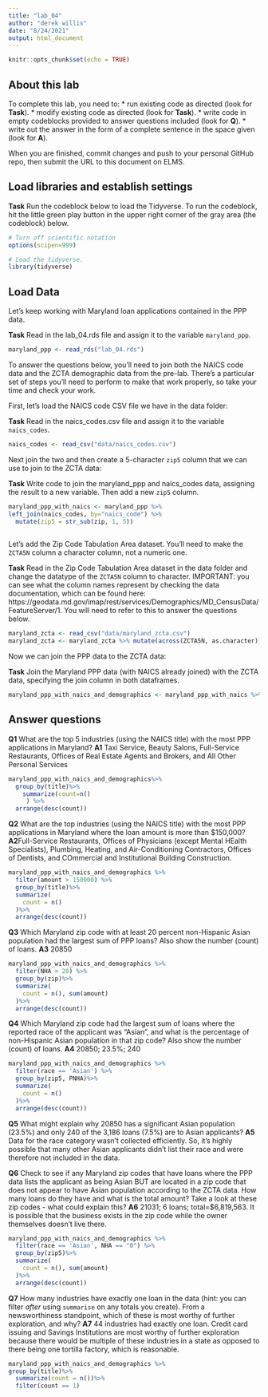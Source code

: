 ```yaml
---
title: "lab_04"
author: "derek willis"
date: "8/24/2021"
output: html_document
---
```


```r
knitr::opts_chunk$set(echo = TRUE)
```

## About this lab

To complete this lab, you need to:
* run existing code as directed (look for **Task**).
* modify existing code as directed (look for **Task**).
* write code in empty codeblocks provided to answer questions included (look for **Q**).
* write out the answer in the form of a complete sentence in the space given (look for **A**).

When you are finished, commit changes and push to your personal GitHub repo, then submit the URL to this document on ELMS.

## Load libraries and establish settings

**Task** Run the codeblock below to load the Tidyverse. To run the codeblock, hit the little green play button in the upper right corner of the gray area (the codeblock) below.

```r
# Turn off scientific notation
options(scipen=999)

# Load the tidyverse.
library(tidyverse)
```

## Load Data

Let's keep working with Maryland loan applications contained in the PPP data.

**Task** Read in the lab_04.rds file and assign it to the variable `maryland_ppp`.

```r
maryland_ppp <- read_rds("lab_04.rds")
```

To answer the questions below, you'll need to join both the NAICS code data and the ZCTA demographic data from the pre-lab. There's a particular set of steps you'll need to perform to make that work properly, so take your time and check your work.

First, let's load the NAICS code CSV file we have in the data folder:

**Task** Read in the naics_codes.csv file and assign it to the variable `naics_codes`.

```r
naics_codes <- read_csv("data/naics_codes.csv")
```

Next join the two and then create a 5-character `zip5` column that we can use to join to the ZCTA data:

**Task** Write code to join the maryland_ppp and naics_codes data, assigning the result to a new variable. Then add a new `zip5` column.

```r
maryland_ppp_with_naics <- maryland_ppp %>% 
left_join(naics_codes, by="naics_code") %>%
  mutate(zip5 = str_sub(zip, 1, 5))
  
```

Let's add the Zip Code Tabulation Area dataset. You'll need to make the `ZCTA5N` column a character column, not a numeric one.

**Task** Read in the Zip Code Tabulation Area dataset in the data folder and change the datatype of the `ZCTA5N` column to character. IMPORTANT: you can see what the column names represent by checking the data documentation, which can be found here: https://geodata.md.gov/imap/rest/services/Demographics/MD_CensusData/FeatureServer/1. You will need to refer to this to answer the questions below.

```r
maryland_zcta <- read_csv("data/maryland_zcta.csv")
maryland_zcta <- maryland_zcta %>% mutate(across(ZCTA5N, as.character))
```

Now we can join the PPP data to the ZCTA data:

**Task** Join the Maryland PPP data (with NAICS already joined) with the ZCTA data, specifying the join column in both dataframes.

```r
maryland_ppp_with_naics_and_demographics <- maryland_ppp_with_naics %>% left_join(maryland_zcta, by=c("zip5"="ZCTA5N"))

```

## Answer questions

**Q1** What are the top 5 industries (using the NAICS title) with the most PPP applications in Maryland?
**A1** Taxi Service, Beauty Salons, Full-Service Restaurants, Offices of Real Estate Agents and Brokers, and All Other Personal Services

```r
maryland_ppp_with_naics_and_demographics%>%
  group_by(title)%>%
    summarize(count=n()
     ) %>%
  arrange(desc(count))
```

**Q2** What are the top industries (using the NAICS title) with the most PPP applications in Maryland where the loan amount is more than $150,000?
**A2**Full-Service Restaurants, Offices of Physicians (except Mental HEalth Specialists), Plumbing, Heating, and Air-Conditioning Contractors, Offices of Dentists, and COmmercial and Institutional Building Construction.

```r
maryland_ppp_with_naics_and_demographics %>%
  filter(amount > 150000) %>%
  group_by(title)%>%
  summarize(
    count = n()
  )%>%
  arrange(desc(count))

```

**Q3** Which Maryland zip code with at least 20 percent non-Hispanic Asian population had the largest sum of PPP loans? Also show the number (count) of loans.
**A3** 20850

```r
maryland_ppp_with_naics_and_demographics %>%
  filter(NHA > 20) %>%
  group_by(zip)%>%
  summarize(
    count = n(), sum(amount)
  )%>%
  arrange(desc(count))

```

**Q4** Which Maryland zip code had the largest sum of loans where the reported race of the applicant was "Asian", and what is the percentage of non-Hispanic Asian population in that zip code? Also show the number (count) of loans.
**A4** 20850; 23.5%; 240
```r
maryland_ppp_with_naics_and_demographics %>%
  filter(race == 'Asian') %>%
  group_by(zip5, PNHA)%>%
  summarize(
    count = n()
  )%>%
  arrange(desc(count))
```

**Q5** What might explain why 20850 has a significant Asian population (23.5%) and only 240 of the 3,186 loans (7.5%) are to Asian applicants?
**A5** Data for the race category wasn't collected efficiently. So, it's highly possible that many other Asian applicants didn't list their race and were therefore not included in the data. 


**Q6** Check to see if any Maryland zip codes that have loans where the PPP data lists the applicant as being Asian BUT are located in a zip code that does not appear to have Asian population according to the ZCTA data. How many loans do they have and what is the total amount? Take a look at these zip codes - what could explain this?
**A6** 21031; 6 loans; total=$6,819,563. It is possible that the business exists in the zip code while the owner themselves doesn't live there. 

```r
maryland_ppp_with_naics_and_demographics %>%
  filter(race == 'Asian', NHA == "0") %>%
  group_by(zip5)%>%
  summarize(
    count = n(), sum(amount)
  )%>%
  arrange(desc(count))
```

**Q7** How many industries have exactly one loan in the data (hint: you can filter _after_ using `summarise` on any totals you create). From a newsworthiness standpoint, which of these is most worthy of further exploration, and why?
**A7** 44 industries had exactly one loan. Credit card issuing and Savings Institutions are most worthy of further exploration because there would be multiple of these industries in a state as opposed to there being one tortilla factory, which is reasonable. 
```r
maryland_ppp_with_naics_and_demographics %>%
group_by(title)%>%
  summarize(count = n())%>%
  filter(count == 1)
```
